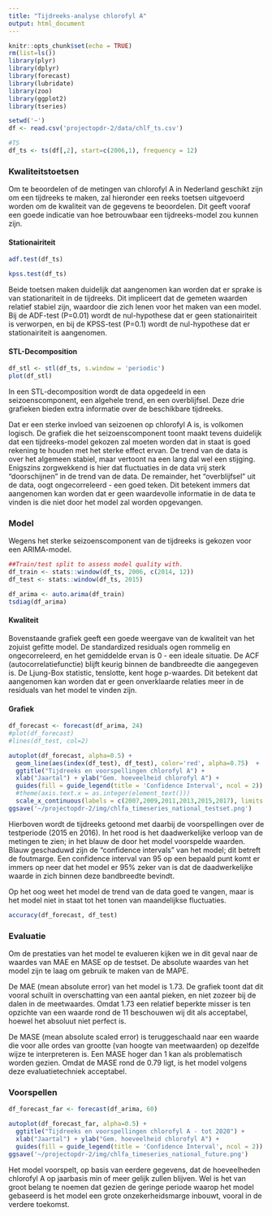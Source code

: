 ```yaml
---
title: "Tijdreeks-analyse chlorofyl A"
output: html_document
---
```


```r
knitr::opts_chunk$set(echo = TRUE)
rm(list=ls())
library(plyr)
library(dplyr)
library(forecast)
library(lubridate)
library(zoo)
library(ggplot2)
library(tseries)
```

```r
setwd('~')
df <- read.csv('projectopdr-2/data/chlf_ts.csv')

#TS
df_ts <- ts(df[,2], start=c(2006,1), frequency = 12)
```
### Kwaliteitstoetsen
Om te beoordelen of de metingen van chlorofyl A in Nederland geschikt zijn om een tijdreeks te maken, zal hieronder een reeks toetsen uitgevoerd worden om de kwaliteit van de gegevens te beoordelen. Dit geeft vooraf een goede indicatie van hoe betrouwbaar een tijdreeks-model zou kunnen zijn.

#### Stationairiteit

```r
adf.test(df_ts)

kpss.test(df_ts)

```

Beide toetsen maken duidelijk dat aangenomen kan worden dat er sprake is van stationariteit in de tijdreeks. Dit impliceert dat de gemeten waarden relatief stabiel zijn, waardoor die zich lenen voor het maken van een model. Bij de ADF-test (P=0.01) wordt de nul-hypothese dat er geen stationairiteit is verworpen, en bij de KPSS-test (P=0.1) wordt de nul-hypothese dat er stationairiteit is aangenomen. 

#### STL-Decomposition

```r
df_stl <- stl(df_ts, s.window = 'periodic')
plot(df_stl)
```
In een STL-decomposition wordt de data opgedeeld in een seizoenscomponent, een algehele trend, en een overblijfsel. Deze drie grafieken bieden extra informatie over de beschikbare tijdreeks. 

Dat er een sterke invloed van seizoenen op chlorofyl A is, is volkomen logisch. De grafiek die het seizoenscomponent toont maakt tevens duidelijk dat een tijdreeks-model gekozen zal moeten worden dat in staat is goed rekening te houden met het sterke effect ervan. De trend van de data is over het algemeen stabiel, maar vertoont na een lang dal wel een stijging. Enigszins zorgwekkend is hier dat fluctuaties in de data vrij sterk "doorschijnen" in de trend van de data. De remainder, het "overblijfsel" uit de data, oogt ongecorreleerd - een goed teken. Dit betekent immers dat aangenomen kan worden dat er geen waardevolle informatie in de data te vinden is die niet door het model zal worden opgevangen. 


### Model
Wegens het sterke seizoenscomponent van de tijdreeks is gekozen voor een ARIMA-model.

```r
##Train/test split to assess model quality with.
df_train <- stats::window(df_ts, 2006, c(2014, 12))
df_test <- stats::window(df_ts, 2015)
```

```r
df_arima <- auto.arima(df_train)
tsdiag(df_arima)
```

#### Kwaliteit
Bovenstaande grafiek geeft een goede weergave van de kwaliteit van het zojuist gefitte model. De standardized residuals ogen rommelig en ongecorreleerd, en het gemiddelde ervan is 0 - een ideale situatie. De ACF (autocorrelatiefunctie) blijft keurig binnen de bandbreedte die aangegeven is. De Ljung-Box statistic, tenslotte, kent hoge p-waardes. Dit betekent dat aangenomen kan worden dat er geen onverklaarde relaties meer in de residuals van het model te vinden zijn.

#### Grafiek
```r
df_forecast <- forecast(df_arima, 24)
#plot(df_forecast)
#lines(df_test, col=2)

autoplot(df_forecast, alpha=0.5) + 
  geom_line(aes(index(df_test), df_test), color='red', alpha=0.75)  + 
  ggtitle("Tijdreeks en voorspellingen chlorofyl A") +
  xlab("Jaartal") + ylab("Gem. hoeveelheid chlorofyl A") +
  guides(fill = guide_legend(title = 'Confidence Interval', ncol = 2)) +
  #theme(axis.text.x = as.integer(element_text()))
  scale_x_continuous(labels = c(2007,2009,2011,2013,2015,2017), limits = c(2006,2017))
ggsave('~/projectopdr-2/img/chlfa_timeseries_national_testset.png')
```
Hierboven wordt de tijdreeks getoond met daarbij de voorspellingen over de testperiode (2015 en 2016). In het rood is het daadwerkelijke verloop van de metingen te zien; in het blauw de door het model voorspelde waarden. Blauw geschaduwd zijn de "confidence intervals" van het model; dit betreft de foutmarge. Een confidence interval van 95 op een bepaald punt komt er immers op neer dat het model er 95% zeker van is dat de daadwerkelijke waarde in zich binnen deze bandbreedte bevindt. 

Op het oog weet het model de trend van de data goed te vangen, maar is het model niet in staat tot het tonen van maandelijkse fluctuaties. 

```r
accuracy(df_forecast, df_test)
```
### Evaluatie
Om de prestaties van het model te evalueren kijken we in dit geval naar de waardes van MAE en MASE op de testset. De absolute waardes van het model zijn te laag om gebruik te maken van de MAPE. 

De MAE (mean absolute error) van het model is 1.73. De grafiek toont dat dit vooral schuilt in overschatting van een aantal pieken, en niet zozeer bij de dalen in de meetwaardes. Omdat 1.73 een relatief beperkte misser is ten opzichte van een waarde rond de 11 beschouwen wij dit als acceptabel, hoewel het absoluut niet perfect is. 

De MASE (mean absolute scaled error) is teruggeschaald naar een waarde die voor alle ordes van grootte (van hoogte van meetwaarden) op dezelfde wijze te interpreteren is. Een MASE hoger dan 1 kan als problematisch worden gezien. Omdat de MASE rond de 0.79 ligt, is het model volgens deze evaluatietechniek acceptabel. 


### Voorspellen
```r
df_forecast_far <- forecast(df_arima, 60)

autoplot(df_forecast_far, alpha=0.5) + 
  ggtitle("Tijdreeks en voorspellingen chlorofyl A - tot 2020") +
  xlab("Jaartal") + ylab("Gem. hoeveelheid chlorofyl A") +
  guides(fill = guide_legend(title = 'Confidence Interval', ncol = 2))
ggsave('~/projectopdr-2/img/chlfa_timeseries_national_future.png')
```
Het model voorspelt, op basis van eerdere gegevens, dat de hoeveelheden chlorofyl A op jaarbasis min of meer gelijk zullen blijven. Wel is het van groot belang te noemen dat gezien de geringe periode waarop het model gebaseerd is het model een grote onzekerheidsmarge inbouwt, vooral in de verdere toekomst. 

